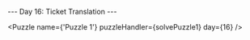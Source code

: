 
--- Day 16: Ticket Translation ---

<Puzzle 
    name={'Puzzle 1'}
    puzzleHandler={solvePuzzle1}
    day={16} />
        